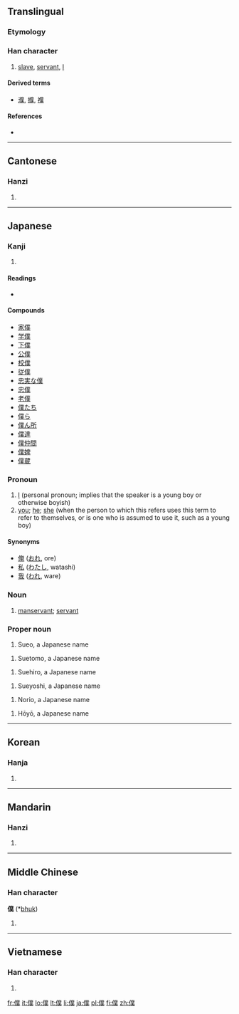 {{also|仆}}<!-- may be replaced by zh-forms -->
==Translingual==

===Etymology===
{{Han compound|人|菐|c1=s|c2=p|t1=man|ls=psc}}

===Han character===
{{Han char|rn=9|rad=人|as=12|sn=14|four=2223<sub>4</sub>|canj=人廿金人 (OTCO)}}

# [[slave]], [[servant]], [[I]]

====Derived terms====
* [[濮]], [[纀]], [[襥]]

====References====
* {{Han ref|kx=0116.180|dkj=01094|dj=0247.300|hdz=10218.090|uh=50D5|ud=20693|bh=B9B2|bd=47538}}

----

==Cantonese==

===Hanzi===
{{yue-hanzi|jyut=|y=buk6|sim=仆}}

# {{defn|Cantonese|sort=人12}}

----

==Japanese==

===Kanji===
{{ja-kanji|grade=c|rs=人12}}

# {{defn|Japanese}}

====Readings====
* {{ja-readings|on=[[ぼく]] (boku)|kun=[[しもべ]] (shimobe), [[やつがれ]] (yatsugare)}}

====Compounds====
* [[家僕]]
* [[学僕]]
* [[下僕]]
* [[公僕]]
* [[校僕]]
* [[従僕]]
* [[忠実な僕]]
* [[忠僕]]
* [[老僕]]
* [[僕たち]]
* [[僕ら]]
* [[僕ん所]]
* [[僕達]]
* [[僕仲間]]
* [[僕婢]]
* [[僕蔵]]

===Pronoun===
{{ja-pos|k|pronoun|hira=ぼく|kata=ボク|rom=boku|hidx=ほく'}}

# [[I]] (personal pronoun; implies that the speaker is a young boy or otherwise boyish)
# [[you]]; [[he]]; [[she]] (when the person to which this refers uses this term to refer to themselves, or is one who is assumed to use it, such as a young boy)

====Synonyms====
* [[俺]] ([[おれ]], ore)
* [[私]] ([[わたし]], watashi)
* [[我]] ([[われ]], ware)

===Noun===
{{ja-noun|k|hira=しもべ|rom=shimobe}}

# [[manservant]]; [[servant]]

===Proper noun===
{{ja-pos|k|proper|hira=すえお|rom=Sueo}}

# Sueo, a Japanese name

{{ja-pos|k|proper|hira=すえとも|rom=Suetomo}}
# Suetomo, a Japanese name

{{ja-pos|k|proper|hira=すえひろ|rom=Suehiro}}
# Suehiro, a Japanese name

{{ja-pos|k|proper|hira=すえよし|rom=Sueyoshi}}
# Sueyoshi, a Japanese name

{{ja-pos|k|proper|hira=のりお|rom=Norio}}
# Norio, a Japanese name

{{ja-pos|k|proper|hira=ほうよう|rom=Hōyō}}
# Hōyō, a Japanese name

----

==Korean==

===Hanja===
{{ko-hanja|hangeul=복|rv=bok|mr=pok}}

# {{defn|Korean|sort=人12}}

----

==Mandarin==

===Hanzi===
{{cmn-hanzi|sim=仆|pin=[[pú]] ([[pu2]])|wg=p'u<sup>2</sup>}}

# {{defn|Mandarin|sort=人12}}

----

==Middle Chinese==

===Han character===
'''僕''' (*[[bhuk]])<!--asterisk indicates that this character appears more than four times in the Tang Dynasty corpus of literature-->

# {{defn|Middle Chinese|sort=人12}}

----

==Vietnamese==

===Han character===
{{vi-hantu|[[bộc]], [[bọc]]|rs=人12}}

# {{defn|Vietnamese|sort=人12}}

[[fr:僕]]
[[it:僕]]
[[lo:僕]]
[[lt:僕]]
[[li:僕]]
[[ja:僕]]
[[pl:僕]]
[[fi:僕]]
[[zh:僕]]